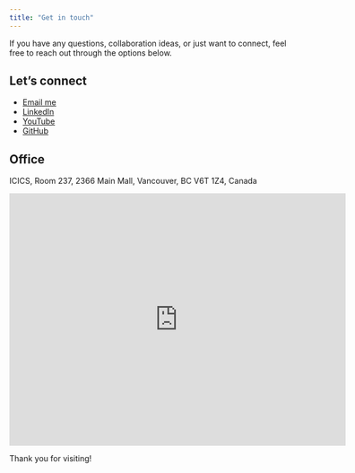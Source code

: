 ```yaml
---
title: "Get in touch"
---
```

If you have any questions, collaboration ideas, or just want to connect, feel free to reach out through the options below.

## Let's connect
- [Email me](mailto:kvarada@cs.ubc.ca)
- [LinkedIn](https://www.linkedin.com/in/varada-kolhatkar-b2b4809/)
- [YouTube](https://www.youtube.com/channel/@appliedmachinelearningubc)
- [GitHub](https://github.com/kvarada)

## Office
ICICS, Room 237, 2366 Main Mall, Vancouver, BC V6T 1Z4, Canada

<iframe src="https://www.google.com/maps/embed?pb=!1m18!1m12!1m3!1d20830.499195563476!2d-123.2495462!3d49.2610016!2m3!1f0!2f0!3f0!3m2!1i1024!2i768!4f13.1!3m3!1m2!1s0x548672cbd037e16d%3A0x4863aaf177384ea9!2sICICS%20Computer%20Science%2C%202366%20Main%20Mall%2C%20Vancouver%2C%20BC%20V6T%201Z4!5e0!3m2!1sen!2sca!4v1725807818689!5m2!1sen!2sca" width="600" height="450" style="border:0;" allowfullscreen="" loading="lazy" referrerpolicy="no-referrer-when-downgrade"></iframe>

Thank you for visiting!

